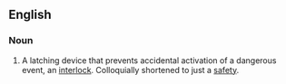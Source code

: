 ==English==

===Noun===
{{en-noun|pl=safety catches}}

#A latching device that prevents accidental activation of a dangerous event, an [[interlock]].  Colloquially shortened to just a [[safety]].